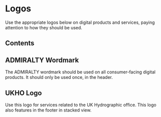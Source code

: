
# Logos

Use the appropriate logos below on digital products and services, paying attention to how they should be used.

## Contents

## ADMIRALTY Wordmark

The ADMIRALTY wordmark should be used on all consumer-facing digital products. It should only be used once, in the header.

<AdmiraltyLogos/>

## UKHO Logo

Use this logo for services related to the UK Hydrographic office. This logo also features in the footer in stacked view.

<UKHOLogos/>
